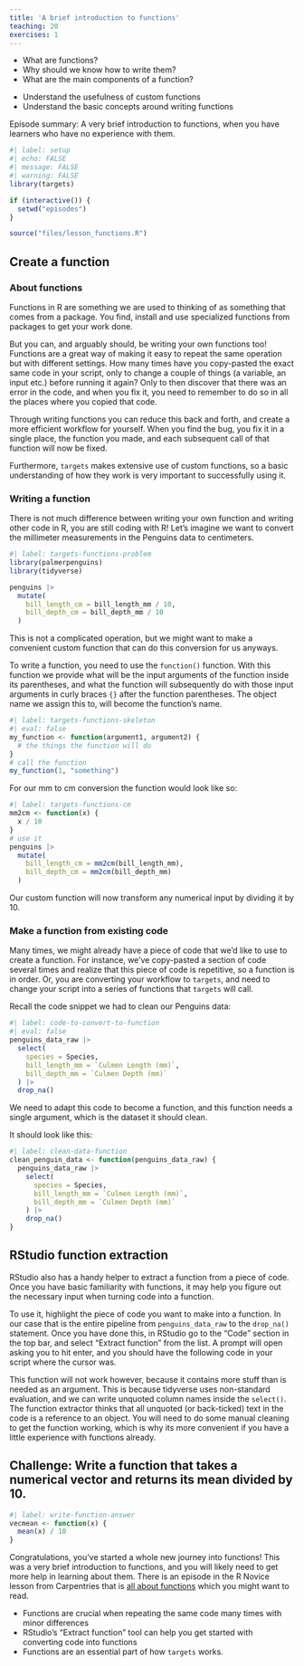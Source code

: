 ```yaml
---
title: 'A brief introduction to functions'
teaching: 20
exercises: 1
---
```


:::::::::::::::::::::::::::::::::::::: questions 

- What are functions?
- Why should we know how to write them?
- What are the main components of a function?

::::::::::::::::::::::::::::::::::::::::::::::::

::::::::::::::::::::::::::::::::::::: objectives

- Understand the usefulness of custom functions
- Understand the basic concepts around writing functions

::::::::::::::::::::::::::::::::::::::::::::::::

::::::::::::::::::::::::::::::::::::: {.instructor}

Episode summary: A very brief introduction to functions, when you have learners who have no experience with them.

::::::::::::::::::::::::::::::::::::::::::::::::

```r
#| label: setup
#| echo: FALSE
#| message: FALSE
#| warning: FALSE
library(targets)

if (interactive()) {
  setwd("episodes")
}

source("files/lesson_functions.R")
```

## Create a function

### About functions

Functions in R are something we are used to thinking of as something that comes from a package. You find, install and use specialized functions from packages to get your work done.

But you can, and arguably should, be writing your own functions too!
Functions are a great way of making it easy to repeat the same operation but with different settings.
How many times have you copy-pasted the exact same code in your script, only to change a couple of things (a variable, an input etc.) before running it again?
Only to then discover that there was an error in the code, and when you fix it, you need to remember to do so in all the places where you copied that code. 

Through writing functions you can reduce this back and forth, and create a more efficient workflow for yourself.
When you find the bug, you fix it in a single place, the function you made, and each subsequent call of that function will now be fixed.

Furthermore, `targets` makes extensive use of custom functions, so a basic understanding of how they work is very important to successfully using it.

### Writing a function

There is not much difference between writing your own function and writing other code in R, you are still coding with R!
Let's imagine we want to convert the millimeter measurements in the Penguins data to centimeters.

```r
#| label: targets-functions-problem
library(palmerpenguins)
library(tidyverse)

penguins |>
  mutate(
    bill_length_cm = bill_length_mm / 10,
    bill_depth_cm = bill_depth_mm / 10
  )

```

This is not a complicated operation, but we might want to make a convenient custom function that can do this conversion for us anyways.

To write a function, you need to use the `function()` function. 
With this function we provide what will be the input arguments of the function inside its parentheses, and what the function will subsequently do with those input arguments in curly braces `{}` after the function parentheses. 
The object name we assign this to, will become the function's name.

```r
#| label: targets-functions-skeleton
#| eval: false
my_function <- function(argument1, argument2) {
  # the things the function will do
}
# call the function
my_function(1, "something")
```

For our mm to cm conversion the function would look like so:

```r
#| label: targets-functions-cm
mm2cm <- function(x) {
  x / 10
}
# use it
penguins |>
  mutate(
    bill_length_cm = mm2cm(bill_length_mm),
    bill_depth_cm = mm2cm(bill_depth_mm)
  )
```

Our custom function will now transform any numerical input by dividing it by 10. 

### Make a function from existing code

Many times, we might already have a piece of code that we'd like to use to create a function.
For instance, we've copy-pasted a section of code several times and realize that this piece of code is repetitive, so a function is in order.
Or, you are converting your workflow to `targets`, and need to change your script into a series of functions that `targets` will call.

Recall the code snippet we had to clean our Penguins data:

```r
#| label: code-to-convert-to-function
#| eval: false
penguins_data_raw |>
  select(
    species = Species,
    bill_length_mm = `Culmen Length (mm)`,
    bill_depth_mm = `Culmen Depth (mm)`
  ) |>
  drop_na()
```

We need to adapt this code to become a function, and this function needs a single argument, which is the dataset it should clean.

It should look like this:
```r
#| label: clean-data-function
clean_penguin_data <- function(penguins_data_raw) {
  penguins_data_raw |>
    select(
      species = Species,
      bill_length_mm = `Culmen Length (mm)`,
      bill_depth_mm = `Culmen Depth (mm)`
    ) |>
    drop_na()
}
```

::::::::::::::::: callout

# RStudio function extraction

RStudio also has a handy helper to extract a function from a piece of code.
Once you have basic familiarity with functions, it may help you figure out the necessary input when turning code into a function.

To use it, highlight the piece of code you want to make into a function.
In our case that is the entire pipeline from `penguins_data_raw` to the `drop_na()` statement.
Once you have done this, in RStudio go to the "Code" section in the top bar, and select "Extract function" from the list.
A prompt will open asking you to hit enter, and you should have the following code in your script where the cursor was.

This function will not work however, because it contains more stuff than is needed as an argument.
This is because tidyverse uses non-standard evaluation, and we can write unquoted column names inside the `select()`. 
The function extractor thinks that all unquoted (or back-ticked) text in the code is a reference to an object.
You will need to do some manual cleaning to get the function working, which is why its more convenient if you have a little experience with functions already.

::::::::::::::::::

::::::::::::::::::::::::::::::::::::: {.challenge}

## Challenge: Write a function that takes a numerical vector and returns its mean divided by 10.

:::::::::::::::::::::::::::::::::: {.solution}

```r
#| label: write-function-answer
vecmean <- function(x) {
  mean(x) / 10
}
```

::::::::::::::::::::::::::::::::::

:::::::::::::::::::::::::::::::::::::

Congratulations, you've started a whole new journey into functions!
This was a very brief introduction to functions, and you will likely need to get more help in learning about them.
There is an episode in the R Novice lesson from Carpentries that is [all about functions](https://swcarpentry.github.io/r-novice-gapminder/10-functions.html) which you might want to read.

::::::::::::::::::::::::::::::::::::: keypoints 

- Functions are crucial when repeating the same code many times with minor differences
- RStudio's "Extract function" tool can help you get started with converting code into functions
- Functions are an essential part of how `targets` works.

::::::::::::::::::::::::::::::::::::::::::::::::
